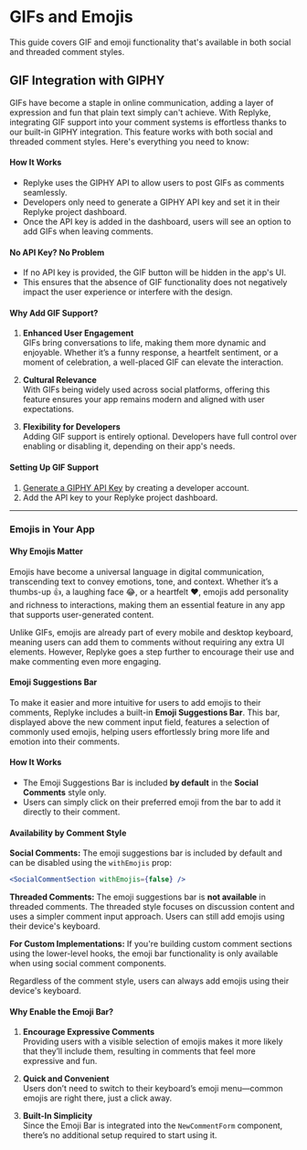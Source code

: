 
# GIFs and Emojis

This guide covers GIF and emoji functionality that's available in both social and threaded comment styles.

## **GIF Integration with GIPHY**

GIFs have become a staple in online communication, adding a layer of expression and fun that plain text simply can't achieve. With Replyke, integrating GIF support into your comment systems is effortless thanks to our built-in GIPHY integration. This feature works with both social and threaded comment styles. Here's everything you need to know:

#### **How It Works**

-   Replyke uses the GIPHY API to allow users to post GIFs as comments seamlessly.
-   Developers only need to generate a GIPHY API key and set it in their Replyke project dashboard.
-   Once the API key is added in the dashboard, users will see an option to add GIFs when leaving comments.

#### **No API Key? No Problem**

-   If no API key is provided, the GIF button will be hidden in the app's UI.
-   This ensures that the absence of GIF functionality does not negatively impact the user experience or interfere with the design.

#### **Why Add GIF Support?**

1.  **Enhanced User Engagement**  
    GIFs bring conversations to life, making them more dynamic and enjoyable. Whether it’s a funny response, a heartfelt sentiment, or a moment of celebration, a well-placed GIF can elevate the interaction.
    
2.  **Cultural Relevance**  
    With GIFs being widely used across social platforms, offering this feature ensures your app remains modern and aligned with user expectations.
    
3.  **Flexibility for Developers**  
    Adding GIF support is entirely optional. Developers have full control over enabling or disabling it, depending on their app's needs.
    

#### **Setting Up GIF Support**

1.  [Generate a GIPHY API Key](https://developers.giphy.com/) by creating a developer account.
2.  Add the API key to your Replyke project dashboard.

---------

### **Emojis in Your App**

#### **Why Emojis Matter**

Emojis have become a universal language in digital communication, transcending text to convey emotions, tone, and context. Whether it’s a thumbs-up 👍, a laughing face 😂, or a heartfelt ❤️, emojis add personality and richness to interactions, making them an essential feature in any app that supports user-generated content.

Unlike GIFs, emojis are already part of every mobile and desktop keyboard, meaning users can add them to comments without requiring any extra UI elements. However, Replyke goes a step further to encourage their use and make commenting even more engaging.

#### **Emoji Suggestions Bar**

To make it easier and more intuitive for users to add emojis to their comments, Replyke includes a built-in **Emoji Suggestions Bar**. This bar, displayed above the new comment input field, features a selection of commonly used emojis, helping users effortlessly bring more life and emotion into their comments.

#### **How It Works**

-   The Emoji Suggestions Bar is included **by default** in the **Social Comments** style only.
-   Users can simply click on their preferred emoji from the bar to add it directly to their comment.

#### **Availability by Comment Style**

**Social Comments:**
The emoji suggestions bar is included by default and can be disabled using the `withEmojis` prop:

```jsx
<SocialCommentSection withEmojis={false} />
```

**Threaded Comments:**
The emoji suggestions bar is **not available** in threaded comments. The threaded style focuses on discussion content and uses a simpler comment input approach. Users can still add emojis using their device's keyboard.

**For Custom Implementations:**
If you're building custom comment sections using the lower-level hooks, the emoji bar functionality is only available when using social comment components.

Regardless of the comment style, users can always add emojis using their device's keyboard.

#### **Why Enable the Emoji Bar?**

1.  **Encourage Expressive Comments**  
    Providing users with a visible selection of emojis makes it more likely that they’ll include them, resulting in comments that feel more expressive and fun.
    
2.  **Quick and Convenient**  
    Users don’t need to switch to their keyboard’s emoji menu—common emojis are right there, just a click away.
    
3.  **Built-In Simplicity**  
    Since the Emoji Bar is integrated into the `NewCommentForm` component, there’s no additional setup required to start using it.